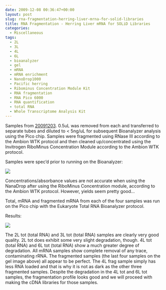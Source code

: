 ```yaml
---
date: 2009-12-08 00:36:47+00:00
layout: post
slug: rna-fragmentation-herring-liver-mrna-for-solid-libraries
title: RNA Fragmentation - Herring Liver mRNA for SOLiD Libraries
categories:
  - Miscellaneous
tags:
  - 2L
  - 3L
  - 4L
  - 6L
  - bioanalyzer
  - gel
  - mRNA
  - mRNA enrichment
  - NanoDrop1000
  - Pacific herring
  - Ribominus Concentration Module Kit
  - RNA fragmentation
  - RNA Pico 6000
  - RNA quantification
  - total RNA
  - Whole Transcriptome Analysis Kit
---
```


Samples from [20091203](/Sam%27s+Working+Notebook+Nov-Dec+2009#sjw20091203). 0.5uL was removed from each and transferred to separate tubes and diluted to < 5ng/uL for subsequent Bioanalyzer analysis using the Pico chip. Samples were fragmented using RNase III according to the Ambion WTK protocol and then cleaned up/concentrated using the Invitrogen RiboMinus Concentration Module according to the Ambion WTK protocol.

Samples were spec'd prior to running on the Bioanalyzer:

![](https://eagle.fish.washington.edu/Arabidopsis/RNA%20Spec%20Readings/20091207%20mRNA%20fragmented%20SJW.jpg)

Concentrations/absorbance values are not accurate when using the NanaDrop after using the RiboMinus Concentration module, according to the Ambion WTK protocol. However, yields seem pretty good...

Total, mRNA and fragmented mRNA from each of the four samples was run on the Pico chip with the Eukaryote Total RNA Bioanalyzer protocol.

Results:

![](https://eagle.fish.washington.edu/Arabidopsis/Bioanalyzer%20Data/20091207%20bioanalyzer%20gel.jpg)

The 2L tot (total RNA) and 3L tot (total RNA) samples are clearly very good quality. 2L tot does exhibit some very slight degradation, though. 4L tot (total RNA) and 6L tot (total RNA) show a much greater degree of degradation. All mRNA samples show complete removal of any trace, contaminating rRNA. The fragmented samples (the last four samples on the gel image above) all appear to be perfect. The 4L frag sample simply has less RNA loaded and that is why it is not as dark as the other three fragmented samples. Despite the degradation in the 4L tot and 6L tot samples, the fragmentation profile looks good and we will proceed with making the cDNA libraries for those samples.
